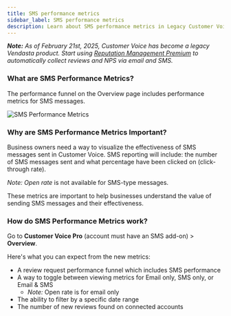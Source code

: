 ```yaml
---
title: SMS performance metrics
sidebar_label: SMS performance metrics
description: Learn about SMS performance metrics in Legacy Customer Voice
---
```


**_Note:_** _As of February 21st, 2025, Customer Voice has become a legacy Vendasta product. Start using [Reputation Management Premium](https://partners.vendasta.com/marketplace/products/RM) to automatically collect reviews and NPS via email and SMS._

### **What are SMS Performance Metrics?**

The performance funnel on the Overview page includes performance metrics for SMS messages.

![SMS Performance Metrics](/img/legacy-customer-voice/sms-performance-metrics.jpg)

### **Why are SMS Performance Metrics Important?**

Business owners need a way to visualize the effectiveness of SMS messages sent in Customer Voice. SMS reporting will include: the number of SMS messages sent and what percentage have been clicked on (click-through rate).

_Note: Open rate_ is not available for SMS-type messages.

These metrics are important to help businesses understand the value of sending SMS messages and their effectiveness.

### **How do SMS Performance Metrics work?**

Go to **Customer Voice Pro** (account must have an SMS add-on) > **Overview**.

Here's what you can expect from the new metrics:

- A review request performance funnel which includes SMS performance
- A way to toggle between viewing metrics for Email only, SMS only, or Email & SMS
  - _Note:_ Open rate is for email only
- The ability to filter by a specific date range
- The number of new reviews found on connected accounts